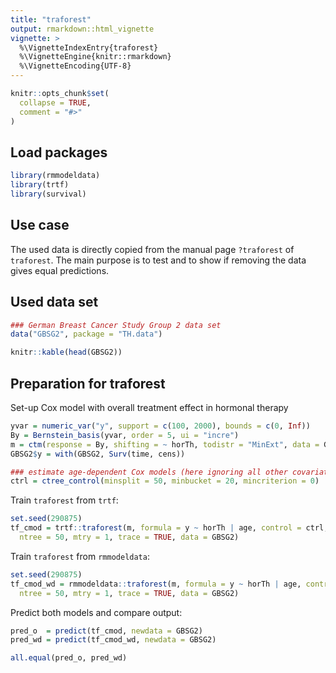 ```yaml
---
title: "traforest"
output: rmarkdown::html_vignette
vignette: >
  %\VignetteIndexEntry{traforest}
  %\VignetteEngine{knitr::rmarkdown}
  %\VignetteEncoding{UTF-8}
---
```


```r
knitr::opts_chunk$set(
  collapse = TRUE,
  comment = "#>"
)
```

## Load packages

```r
library(rmmodeldata)
library(trtf)
library(survival)
```

## Use case

The used data is directly copied from the manual page `?traforest` of `traforest`. The main purpose is to test and to show if removing the data gives equal predictions.

## Used data set

```r
### German Breast Cancer Study Group 2 data set
data("GBSG2", package = "TH.data")
```

```r
knitr::kable(head(GBSG2))
```

## Preparation for traforest

Set-up Cox model with overall treatment effect in hormonal therapy

```r
yvar = numeric_var("y", support = c(100, 2000), bounds = c(0, Inf))
By = Bernstein_basis(yvar, order = 5, ui = "incre")
m = ctm(response = By, shifting = ~ horTh, todistr = "MinExt", data = GBSG2)
GBSG2$y = with(GBSG2, Surv(time, cens))

### estimate age-dependent Cox models (here ignoring all other covariates)
ctrl = ctree_control(minsplit = 50, minbucket = 20, mincriterion = 0)
```

Train `traforest` from `trtf`:

```r
set.seed(290875)
tf_cmod = trtf::traforest(m, formula = y ~ horTh | age, control = ctrl,
  ntree = 50, mtry = 1, trace = TRUE, data = GBSG2)
```

Train `traforest` from `rmmodeldata`:

```r
set.seed(290875)
tf_cmod_wd = rmmodeldata::traforest(m, formula = y ~ horTh | age, control = ctrl,
  ntree = 50, mtry = 1, trace = TRUE, data = GBSG2)
```

Predict both models and compare output:

```r
pred_o  = predict(tf_cmod, newdata = GBSG2)
pred_wd = predict(tf_cmod_wd, newdata = GBSG2)

all.equal(pred_o, pred_wd)
```

